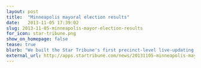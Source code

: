 ```yaml
---
layout: post
title:  "Minneapolis mayoral election results"
date:   2013-11-05 17:39:02
slug: 2013-11-05-minneapolis-mayor-election-results
for_icon: star-tribune.png
show_on_homepage: false
tease: true
blurb: "We built the Star Tribune's first precinct-level live-updating results map for the 2013 election. It was also the company's first <a target='_blank' href='https://github.com/kevinschaul/2013-minneapolis-mayoral-results'>fully open-sourced</a> project."
external_url: http://apps.startribune.com/news/20131105-minneapolis-mayor-election-results/
---
```


